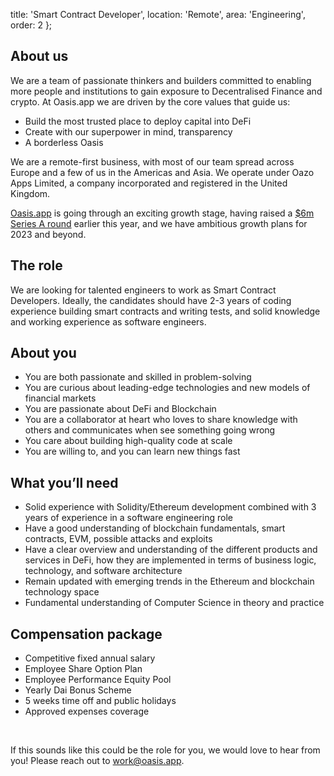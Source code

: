   title: 'Smart Contract Developer',
  location: 'Remote',
  area: 'Engineering',
  order: 2
};

## About us
We are a team of passionate thinkers and builders committed to enabling more people and institutions to gain exposure to Decentralised Finance and crypto. At Oasis.app we are driven by the core values that guide us:

- Build the most trusted place to deploy capital into DeFi
- Create with our superpower in mind, transparency
- A borderless Oasis

We are a remote-first business, with most of our team spread across Europe and a few of us in the Americas and Asia. We operate under Oazo Apps Limited, a company incorporated and registered in the United Kingdom.

[Oasis.app](https://oasis.app/) is going through an exciting growth stage, having raised a [$6m Series A round](https://cointelegraph.com/press-releases/defi-platform-oasisapp-raises-6m-in-series-a-round-led-by-libertus) earlier this year, and we have ambitious growth plans for 2023 and beyond.


## The role
We are looking for talented engineers to work as Smart Contract Developers. Ideally, the candidates should have 2-3 years of coding experience building smart contracts and writing tests, and solid knowledge and working experience as software engineers.

## About you
- You are both passionate and skilled in problem-solving
- You are curious about leading-edge technologies and new models of financial markets
- You are passionate about DeFi and Blockchain
- You are a collaborator at heart who loves to share knowledge with others and communicates when see something going wrong
- You care about building high-quality code at scale
- You are willing to, and you can learn new things fast

## What you’ll need
- Solid experience with Solidity/Ethereum development combined with 3 years of experience in a software engineering role
- Have a good understanding of blockchain fundamentals, smart contracts, EVM, possible attacks and exploits
- Have a clear overview and understanding of the different products and services in DeFi, how they are implemented in terms of business logic, technology, and software architecture
- Remain updated with emerging trends in the Ethereum and blockchain technology space
- Fundamental understanding of Computer Science in theory and practice

## Compensation package
- Competitive fixed annual salary
- Employee Share Option Plan
- Employee Performance Equity Pool
- Yearly Dai Bonus Scheme
- 5 weeks time off and public holidays
- Approved expenses coverage

<br/>

If this sounds like this could be the role for you, we would love to hear from you! Please reach out to [work@oasis.app](mailto:work@oasis.app).
